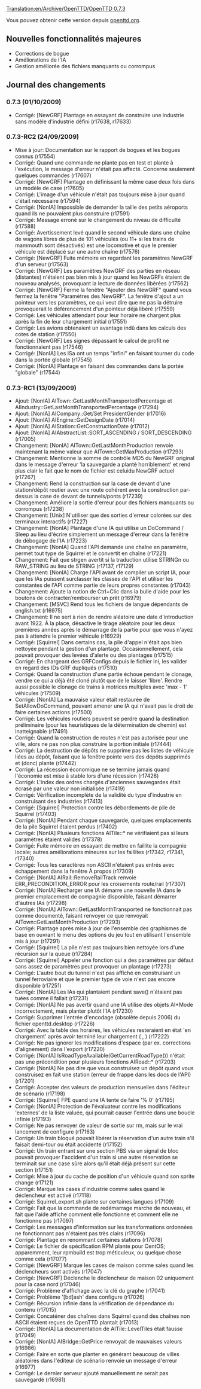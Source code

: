 [[Translation:en/Archive/OpenTTD/OpenTTD 0.7.3]]


{{fr/Archive/OpenTTD/Livraison|prec=en/Archive/OpenTTD/OpenTTD 0.7.2|suiv=en/Archive/OpenTTD/OpenTTD 0.7.4|date=01/10/2009}}

Vous pouvez obtenir cette version depuis [http://www.openttd.org/download-stable/0.7.3 openttd.org].

==Nouvelles fonctionnalités majeures==

* Corrections de bogue
* Améliorations de l'IA
* Gestion améliorée des fichiers manquants ou corrompus

==Journal des changements==

===0.7.3 (01/10/2009)===

* Corrigé: [NewGRF] Plantage en essayant de construire une industrie sans modèle d'industrie défini {{en/Development/Design Drafts/Flyspray|3233}} (r17638, r17633)

===0.7.3-RC2 (24/09/2009)===

* Mise à jour: Documentation sur le rapport de bogues et les bogues connus (r17554)
* Corrigé: Quand une commande ne plante pas en test et plante à l'exécution, le message d'erreur n'était pas affecté. Concerne seulement quelques commandes (r17607)
* Corrigé: [NewGRF] Plantage en définissant la même case deux fois dans un modèle de case {{en/Development/Design Drafts/Flyspray|3218}} (r17605)
* Corrigé: L'image d'un véhicule n'était pas toujours mise à jour quand c'était nécessaire (r17594)
* Corrigé: [NonIA] Impossible de demander la taille des petits aéroports quand ils ne pouvaient plus construire {{en/Development/Design Drafts/Flyspray|3212}} (r17591)
* Corrigé: Message erroné sur le changement du niveau de difficulté {{en/Development/Design Drafts/Flyspray|3220}} (r17588)
* Corrigé: Avertissement levé quand le second véhicule dans une chaîne de wagons libres de plus de 101 véhicules (ou 11+ si les trains de mammouth sont désactivés) est une locomotive et que le premier véhicule est déplacé sur une autre chaîne {{en/Development/Design Drafts/Flyspray|3208}} (r17576)
* Corrigé: [NewGRF] Fuite mémoire en regardant les paramètres NewGRF d'un serveur (r17563)
* Corrigé: [NewGRF] Les paramètres NewGRF des parties en réseau (distantes) n'étaient pas bien mis à jour quand les NewGRFs étaient de nouveau analysés, provoquant la lecture de données libérées {{en/Development/Design Drafts/Flyspray|2972}} (r17562)
* Corrigé: [NewGRF] Ferme la fenêtre "Ajouter des NewGRF" quand vous fermez la fenêtre "Paramètres des NewGRF". La fenêtre d'ajout a un pointeur vers les paramètres, ce qui veut dire que ne pas la détruire provoquerait le déférencement d'un pointeur déjà libéré {{en/Development/Design Drafts/Flyspray|3206}} (r17559)
* Corrigé: Les véhicules attendant pour leur horaire ne chargent plus après la fin de leur chargement initial {{en/Development/Design Drafts/Flyspray|3201}} (r17551)
* Corrigé: Les avions obtenaient un avantage indû dans les calculs des cotes de station (r17550)
* Corrigé: [NewGRF] Les signes dépassant le calcul de profit ne fonctionnaient pas (r17546)
* Corrigé: [NonIA] Les ISa ont un temps "infini" en faisant tourner du code dans la portée globale {{en/Development/Design Drafts/Flyspray|3202}} (r17545)
* Corrigé: [NonIA] Plantage en faisant des commandes dans la portée "globale" {{en/Development/Design Drafts/Flyspray|3202}} (r17544)

===0.7.3-RC1 (13/09/2009)===

* Ajout: [NonIA] AITown::GetLastMonthTransportedPercentage et AIIndustry::GetLastMonthTransportedPercentage (r17294)
* Ajout: [NonIA] AICompany::Get/Set PresidentGender (r17016)
* Ajout: [NonIA] AIEngine::GetDesignDate (r17014)
* Ajout: [NonIA] AIStation::GetConstructionDate (r17012)
* Ajout: [NonIA] AIAbstractList::SORT_ASCENDING / SORT_DESCENDING (r17005)
* Changement: [NonIA] AITown::GetLastMonthProduction renvoie maintenant la même valeur que AITown::GetMaxProduction (r17293)
* Changement: Mentionne la somme de contrôle MD5 du NewGRF original dans le message d'erreur 'la sauvegarde a planté horriblement' et rend plus clair le fait que le nom de fichier est celuidu NewGRF actuel {{en/Development/Design Drafts/Flyspray|3139}} (r17267)
* Changement: Rend la construction sur la case de devant d'une station/dépôt routier avec une route cohérent avec la construction par-dessus la case de devant de tunnels/ponts {{en/Development/Design Drafts/Flyspray|2802}} (r17239)
* Changement: Améliore la sortie d'erreur pour des fichiers manquants ou corrompus (r17238)
* Changement: [Unix] N'utiliser que des sorties d'erreur colorées sur des terminaux interactifs (r17227)
* Changement: [NonIA] Plantage d'une IA qui utilise un DoCommand / Sleep au lieu d'écrire simplement un message d'erreur dans la fenêtre de débogage de l'IA {{en/Development/Design Drafts/Flyspray|2980}} (r17223)
* Changement: [NonIA] Quand l'API demande une chaîne en paramètre, permet tout type de Squirrel et le convertit en chaîne {{en/Development/Design Drafts/Flyspray|3101}} (r17221)
* Changement: Fait que strgen avertit si la traduction utilise STRINGn ou RAW_STRING au lieu de STRING (r17137, r17129)
* Changement: [NonIA] Charge l'API avant de compiler un script IA, pour que les IAs puissent surclasser les classes de l'API et utiliser les constantes de l'API comme partie de leurs propres constantes (r17043)
* Changement: Ajoute la notion de Ctrl+Clic dans la bulle d'aide pour les boutons de contracter/rembourser un prêt {{en/Development/Design Drafts/Flyspray|3066}} (r16979)
* Changement: [MSVC] Rend tous les fichiers de langue dépendants de english.txt (r16975)
* Changement: Il ne sert à rien de rendre aléatoire une date d'introduction avant 1922. À la place, désactive le tirage aléatoire pour les deux premières années après le démarrage de la partie pour que vous n'ayez pas à attendre le premier véhicule (r16929)
* Corrigé: [Squirrel] Dans certains cas, la pile d'appel n'était aps bien nettoyée pendant la gestion d'un plantage. Occasionnellement, cela pouvait provoquer des levées d'alerte ou des plantages {{en/Development/Design Drafts/Flyspray|3189}} (r17515)
* Corrigé: En chargeant des GRFConfigs depuis le fichier ini, les valider en regard des IDs GRF dupliqués {{en/Development/Design Drafts/Flyspray|3197}} (r17510)
* Corrigé: Quand la construction d'une partie échoue pendant le clonage, vendre ce qui a déjà été cloné plutôt que de le laisser 'libre'. Rendre aussi possible le clonage de trains à motrices multiples avec 'max - 1' véhicules {{en/Development/Design Drafts/Flyspray|3196}} (r17509)
* Corrigé: [NonIA] La mauvaise valeur était restaurée de SetAllowDoCommand, pouvant amener une IA qui n'avait pas le droit de faire certaines actions (r17500)
* Corrigé: Les véhicules routiers peuvent se perdre quand la destination préliminaire (pour les heuristiques de la détermination de chemin) est inatteignable {{en/Development/Design Drafts/Flyspray|3188}} (r17491)
* Corrigé: Quand la construction de routes n'est pas autorisée pour une ville, alors ne pas non plus construire la portion initiale {{en/Development/Design Drafts/Flyspray|3173}} (r17444)
* Corrigé: La destruction de dépôts ne supprime pas les listes de véhicule liées au dépôt, faisant que la fenêtre pointe vers des dépôts supprimés et (donc) plante {{en/Development/Design Drafts/Flyspray|3180}} (r17442)
* Corrigé: La récession économique ne se termine jamais quand l'économie est mise à stable lors d'une récession (r17426)
* Corrigé: L'index des ordres chargés d'anciennes sauvegardes était écrasé par une valeur non initialisée (r17419)
* Corrigé: Vérification incomplète de la validité du type d'industrie en construisant des industries (r17413)
* Corrigé: [Squirrel] Protection contre les débordements de pile de Squirrel (r17403)
* Corrigé: [NonIA] Pendant chaque sauvegarde, quelques emplacements de la pile Squirrel étaient perdus (r17402)
* Corrigé: [NonIA] Plusieurs fonctions AITile::* ne vérifiaient pas si leurs paramètres étaient valides (r17378)
* Corrigé: Fuite mémoire en essayant de mettre en faillite la compagnie locale; autres améliorations mineures sur les faillites (r17342, r17341, r17340)
* Corrigé: Tous les caractères non ASCII n'étaient pas entrés avec échappement dans la fenêtre À propos (r17309)
* Corrigé: [NonIA] AIRail::RemoveRailTrack renvoie ERR_PRECONDITION_ERROR pour les croisements route/rail (r17307)
* Corrigé: [NonIA] Recharger une IA démarre une nouvelle IA dans le premier emplacement de compagnie disponible, faisant démarrer d'autres IAs {{en/Development/Design Drafts/Flyspray|3153}} (r17298)
* Corrigé: [NonIA] AITown::GetLastMonthTransported ne fonctionnait pas comme documenté, faisant renvoyer ce que renvoyait AITown::GetLastMonthProduction (r17293)
* Corrigé: Plantage après mise à jour de l'ensemble des graphismes de base en ouvrant le menu des options du jeu tout en utilisant l'ensemble mis à jour {{en/Development/Design Drafts/Flyspray|3147}} (r17291)
* Corrigé: [Squirrel] La pile n'est pas toujours bien nettoyée lors d'une récursion sur la queue (r17284)
* Corrigé: [Squirrel] Appeler une fonction qui a des paramètres par défaut sans assez de paramètres peut provoquer un plantage (r17273)
* Corrigé: L'autre bout du tunnel n'est pas affiché en construisant un tunnel ferroviaire et que le premier type de voie n'est pas encore disponible {{en/Development/Design Drafts/Flyspray|3141}} (r17251)
* Corrigé: [NonIA] Les IAs qui plantaient pendant save() n'étaient pas tuées comme il fallait {{en/Development/Design Drafts/Flyspray|3134}} (r17231)
* Corrigé: [NonIA] Ne pas avertir quand une IA utilise des objets AI*Mode incorrectement, mais planter plutôt l'IA (r17230)
* Corrigé: Supprimer l'entrée d'encodage (obsolète depuis 2006) du fichier openttd.desktop (r17226)
* Corrigé: Avec la table des horaires, les véhicules resteraient en état 'en chargement' après avoir terminé leur chargement ( {{en/Development/Design Drafts/Flyspray|3129}}, {{en/Development/Design Drafts/Flyspray|3130}} ) (r17222)
* Corrigé: Ne pas ignorer les modifications d'espace (par ex. corrections d'alignement) dans l'export (r17220)
* Corrigé: [NonIA] IsRoadTypeAvailable(GetCurrentRoadType()) n'était pas une précondition pour plusieurs fonctions AIRoad::* (r17203)
* Corrigé: [NonIA] Ne pas dire que vous construisez un dépôt quand vous construisez en fait une station (erreur de frappe dans les docs de l'API) (r17201)
* Corrigé: Accepter des valeurs de production mensuelles dans l'éditeur de scénario {{en/Development/Design Drafts/Flyspray|2406}} (r17198)
* Corrigé: [Squirrel] FPE quand une IA tente de faire '% 0' (r17195)
* Corrigé: [NonIA] Protection de l'évaluateur contre les modifications 'externes' de la liste valuée, qui pourrait causer l'entrée dans une boucle infinie {{en/Development/Design Drafts/Flyspray|3124}} (r17193)
* Corrigé: Ne pas renvoyer de valeur de sortie sur rm, mais sur le vrai lancement de configure (r17163)
* Corrigé: Un train bloqué pouvait libérer la réservation d'un autre train s'il faisait demi-tour ou était accidenté (r17152)
* Corrigé: Un train entrant sur une section PBS via un signal de bloc pouvait provoquer l'accident d'un train si une autre réservation se terminait sur une case sûre alors qu'il était déjà présent sur cette section {{en/Development/Design Drafts/Flyspray|3104}} (r17151)
* Corrigé: Mise à jour du cache de position d'un véhicule quand son sprite change {{en/Development/Design Drafts/Flyspray|3060}} (r17121)
* Corrigé: Marque les cases d'industrie comme sales quand le déclencheur est activé (r17118)
* Corrigé: Squirrel_export.sh plante sur certaines langues (r17109)
* Corrigé: Fait que la commande de redémarrage marche de nouveau, et fait que l'aide affiche comment elle fonctionne et comment elle ne fonctionne pas {{en/Development/Design Drafts/Flyspray|3092}} (r17097)
* Corrigé: Les messages d'information sur les transformations ordonnées ne fonctionnant pas n'étaient pas très clairs {{en/Development/Design Drafts/Flyspray|3091}} (r17096)
* Corrigé: Plantage en renommant certaines stations {{en/Development/Design Drafts/Flyspray|3082}} (r17078)
* Corrigé: Le fichier de spécification RPM plante pour CentOS; apparemment, leur rpmbuild est trop méticuleux, ou quelque chose comme cela {{en/Development/Design Drafts/Flyspray|3024}} (r17077)
* Corrigé: [NewGRF] Marque les cases de maison comme sales quand les déclencheurs sont activés (r17047)
* Corrigé: [NewGRF] Déclenche le déclencheur de maison 02 uniquement pour la case nord {{en/Development/Design Drafts/Flyspray|3085}} (r17046)
* Corrigé: Problème d'affichage avec la clé du graphe {{en/Development/Design Drafts/Flyspray|3083}} (r17041)
* Corrigé: Problème '[bd]ash' dans configure {{en/Development/Design Drafts/Flyspray|3076}} (r17026)
* Corrigé: Récursion infinie dans la vérification de dépendance du contenu {{en/Development/Design Drafts/Flyspray|3075}} (r17015)
* Corrigé: Concaténer des chaînes dans Squirrel quand des chaînes non ASCII étaient reçues de OpenTTD plantait {{en/Development/Design Drafts/Flyspray|3074}} (r17013)
* Corrigé: [NonIA] La documentation de AITile::LevelTiles était fausse (r17049)
* Corrigé: [NonIA] AIBridge::GetPrice renvoyait de mauvaises valeurs (r16986)
* Corrigé: Faire en sorte que planter en générant beaucoup de villes aléatoires dans l'éditeur de scénario renvoie un message d'erreur {{en/Development/Design Drafts/Flyspray|3059}} (r16977)
* Corrigé: Le dernier serveur ajouté manuellement ne serait pas sauvegardé {{en/Development/Design Drafts/Flyspray|3062}} (r16981)